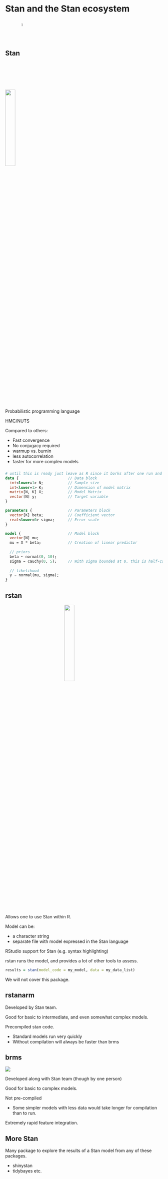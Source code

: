 # Stan and the Stan ecosystem

## Stan <img src="img/bayes_doc/stan_logo.png" style="vertical-align:middle; display:inline;" width=5%>

<img src="img/bayes_doc/stan_logo.png" style="margin: 0 0;" width=25%>

<br>

Probabilistic programming language

HMC/NUTS

Compared to others: 

- Fast convergence
- No conjugacy required
- warmup vs. burnin
- less autocorrelation
- faster for more complex models

###

```stan
# until this is ready just leave as R since it borks after one run and refuses to not eval
data {                      // Data block
  int<lower=1> N;           // Sample size
  int<lower=1> K;           // Dimension of model matrix
  matrix[N, K] X;           // Model Matrix
  vector[N] y;              // Target variable
}

parameters {                // Parameters block
  vector[K] beta;           // Coefficient vector
  real<lower=0> sigma;      // Error scale
}

model {                     // Model block
  vector[N] mu;
  mu = X * beta;            // Creation of linear predictor
  
  // priors
  beta ~ normal(0, 10);
  sigma ~ cauchy(0, 5);     // With sigma bounded at 0, this is half-cauchy
  
  // likelihood
  y ~ normal(mu, sigma);
}
```


## rstan

<img src="img/bayes_doc/r_stan.png" style="display:block; margin: 0 auto;" width=25%>

Allows one to use Stan within R.

Model can be: 

- a character string
- separate file with model expressed in the Stan language 

RStudio support for Stan (e.g. syntax highlighting)

rstan runs the model, and provides a lot of other tools to assess.

```r
results = stan(model_code = my_model, data = my_data_list)
```


We will not cover this package.


## rstanarm

Developed by Stan team.

Good for basic to intermediate, and even somewhat complex models.

Precompiled stan code. 

- Standard models run very quickly
- Without compilation will always be faster than brms


## brms

<img src="img/brms.png" style="display:block; margin: 0 auto;">

Developed along with Stan team (though by one person)

Good for basic to complex models.

Not pre-compiled

- Some simpler models with less data would take longer for compilation than to run.

Extremely rapid feature integration.

##  More Stan

Many package to explore the results of a Stan model from any of these packages.

- shinystan
- tidybayes etc.
